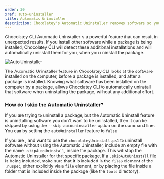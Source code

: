 ```yaml
---
order: 30
xref: auto-uninstaller
title: Automatic Uninstaller
description: Chocolatey's Automatic Uninstaller removes software so you don't have to.
---
```


<Callout type="warning">
    Chocolatey CLI Automatic Uninstaller is a powerful feature that can result in unexpected results. If you install other software while a package is being installed, Chocolatey CLI will detect these additional installations and will automatically uninstall them for you, when you uninstall the package.
</Callout>

![Auto Uninstaller](/images/features/features_auto_uninstall.png)

The Automatic Uninstaller feature in Chocolatey CLI looks at the software installed on the computer, before a package is installed, and after a package is installed. Knowing what software has been installed on the computer by a package, allows Chocolatey CLI to automatically uninstall that software when uninstalling the package, without any additional effort.

### How do I skip the Automatic Uninstaller?

If you are trying to uninstall a package, but the Automatic Uninstall feature is uninstalling software you don't want to be uninstalled, then it can be skipped by using the `--skip-autouninstaller` option on the command line. You can <Xref title="disable the feature" value="configuration" anchor="automatic-uninstaller" /> by setting the `autoUninstaller` feature to `false`

If you are <Xref title="creating a package" value="package-creation-guide" />, and want to use the `chocolateyUninstall.ps1` to uninstall software without using the Automatic Uninstaller, include an empty file with the name `.skipAutoUninstall`, inside the package. This will stop the Automatic Uninstaller for that specific package. If a `.skipAutoUninstall` file is being included, make sure that it is included in the `files` element of the `.nuspec`, either explicitly via a `file` element, or by placing the file inside a folder that is included inside the package (like the `tools` directory).
